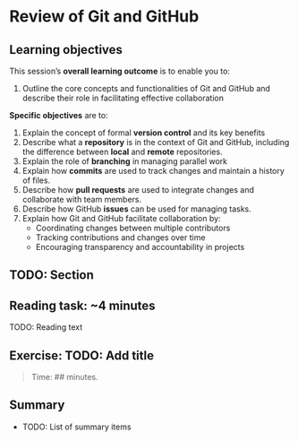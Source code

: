 # Review of Git and GitHub {#sec-git-and-github}

<!-- TODO: Add an introduction here -->

## Learning objectives

This session’s **overall learning outcome** is to enable you to:

1.  Outline the core concepts and functionalities of Git and GitHub and
    describe their role in facilitating effective collaboration

**Specific objectives** are to:

1.  Explain the concept of formal **version control** and its key
    benefits
2.  Describe what a **repository** is in the context of Git and GitHub,
    including the difference between **local** and **remote**
    repositories.
3.  Explain the role of **branching** in managing parallel work
4.  Explain how **commits** are used to track changes and maintain a
    history of files.
5.  Describe how **pull requests** are used to integrate changes and
    collaborate with team members.
6.  Describe how GitHub **issues** can be used for managing tasks.
7.  Explain how Git and GitHub facilitate collaboration by:
    -   Coordinating changes between multiple contributors
    -   Tracking contributions and changes over time
    -   Encouraging transparency and accountability in projects

## TODO: Section

::: callout-note
## Reading task: \~4 minutes

TODO: Reading text
:::

## Exercise: TODO: Add title

> Time: \## minutes.

## Summary

-   TODO: List of summary items